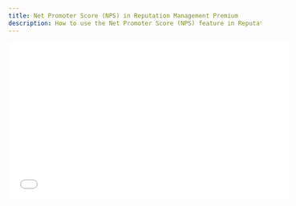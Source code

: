```yaml
---
title: Net Promoter Score (NPS) in Reputation Management Premium
description: How to use the Net Promoter Score (NPS) feature in Reputation Management Premium to proactively manage customer satisfaction
---
```


<iframe 
  src="//www.youtube-nocookie.com/embed/ytvUUojgX8M" 
  width="560" 
  height="315" 
  frameborder="0" 
  allowfullscreen=""
/>

To help your clients proactively manage their online reputation, Reputation Management Premium offers a Net Promoter Score (NPS) survey feature. Instead of sending review requests directly to customers—potentially leading to negative public reviews on platforms like Google Business Profile and Facebook—businesses can use NPS surveys to first gauge customer satisfaction. This gives them the opportunity to address any issues and improve their services, ultimately increasing the chances of receiving positive feedback on review sites.

### How to Use NPS

**Step 1: Create an NPS template**

- Navigate to "Templates" in the side menu of Reputation Management Premium and select the "Request" tab.

![Templates Request Tab](./img/templates-request-tab.jpg)

- Click on the "Create Email" button to create an NPS-type email using the email builder.

![Create Email Button](./img/create-email-button.jpg)

![Email Builder](./img/email-builder.jpg)

- Click on **Add New Block** to insert an NPS block inside your email template.

![Add New Block](./img/add-new-block.jpg)

![NPS Block Menu](./img/nps-block-menu.jpg)

In the NPS block, you will have two display options:

1. **Button Option:** Allows customers to provide feedback directly from the email.
2. **Inline Option:** Displays scores from 0 to 10 in the email body.

![NPS Display Options](./img/nps-display-options.jpg)

- Configure the option (Enable/Disable Check Box) for customers with scores higher than 7 to be redirected to Google for reviews.
- Once the configurations are completed, click "Save."

**Note:** For SMS, the following message is hardcoded but will be customizable with the upcoming SMS template management soon.  
"[Business Name]: We'd love to hear about your recent experience with us. Leave us a review here."

**Step 2: Send NPS Survey**

- Navigate to "Review Requests" to send NPS survey emails to your audience.

![Review Requests](./img/review-requests.jpg)

- Below the "Content" section, you'll find options for email and SMS. Here, you can choose the templates created in the email builder and the pre-existing SMS templates. Select the NPS templates you've created and send them to your audience.

![Templates Selection](./img/templates-selection.jpg)

- After selecting the email and SMS templates, you can configure your audience and send the request.

**Step 3: Review Scores and Direct Feedback in Reputation Management Premium (View the NPS score and feedback)**

- Select "NPS" in the side menu to view direct feedback and scores from NPS surveys.

![NPS Menu](./img/nps-menu.jpg)

**NPS (Net Promoter Score):** View the average score for the account within the selected date range, along with the percentage breakdown of promoter, passive, and detractor.

![NPS Score Breakdown](./img/nps-score-breakdown.jpg)

**NPS Calculation**

NPS = % Promoters - % Detractors

- Promoters are customers who would recommend your brand.
- Detractors are customers who wouldn't recommend your brand.

**Trends:** Track the timeline of NPS scores over the specified period in the graph.

![NPS Trends](./img/nps-trends.jpg)

- Users can view customer feedback, scores given by their customers, and corresponding contact information in the NPS page.
- User can Filter feedback by:
  - Promoters (9-10)
  - Passives (7-8)
  - Detractors (0-6)
